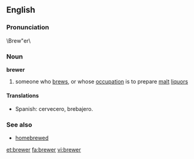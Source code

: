 ==English==
===Pronunciation===
\Brew"er\
===Noun===
'''brewer'''
# someone who [[brew]]s, or whose [[occupation]] is to prepare [[malt]] [[liquor]]s

====Translations====
*Spanish: cervecero, brebajero.
===See also===
* [[homebrewed]]

[[et:brewer]]
[[fa:brewer]]
[[vi:brewer]]